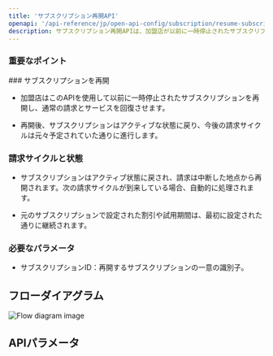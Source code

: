 ```yaml
---
title: 'サブスクリプション再開API'
openapi: '/api-reference/jp/open-api-config/subscription/resume-subscription.json  POST /api/v1/server-to-server-interface/subscription/{subscription_id}/resume'
description: サブスクリプション再開APIは、加盟店が以前に一時停止されたサブスクリプションを再開し、顧客の請求サイクルと関連サービスを再開することを可能にします。
---
```


### 重要なポイント

<Info>
  ### サブスクリプションを再開

  * 加盟店はこのAPIを使用して以前に一時停止されたサブスクリプションを再開し、通常の請求とサービスを回復させます。

  * 再開後、サブスクリプションはアクティブな状態に戻り、今後の請求サイクルは元々予定されていた通りに進行します。

  ### 請求サイクルと状態

  * サブスクリプションはアクティブ状態に戻され、請求は中断した地点から再開されます。次の請求サイクルが到来している場合、自動的に処理されます。

  * 元のサブスクリプションで設定された割引や試用期間は、最初に設定された通りに継続されます。

  ### 必要なパラメータ

  * サブスクリプションID：再開するサブスクリプションの一意の識別子。
</Info>

## フローダイアグラム

![Flow diagram image](/images/timeline-diagram/flows-API-subs-resume.svg)

## APIパラメータ